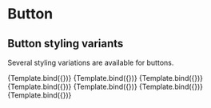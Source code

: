 

<Meta title="Components/Button/Styles" component={Button} />


# Button

## Button styling variants

Several styling variations are available for buttons.

<Canvas>
  <Story name="Default" args={{ children: 'Default' }}>
    {Template.bind({})}
  </Story>
  <Story name="Primary" args={{ variant: 'primary', children: 'Primary' }}>
    {Template.bind({})}
  </Story>
  <Story name="Danger" args={{ variant: 'danger', children: 'Danger' }}>
    {Template.bind({})}
  </Story>
  <Story name="Success" args={{ variant: 'success', children: 'Success' }}>
    {Template.bind({})}
  </Story>
  <Story name="Warning" args={{ variant: 'warning', children: 'Warning' }}>
    {Template.bind({})}
  </Story>
  <Story name="Info" args={{ variant: 'info', children: 'Info' }}>
    {Template.bind({})}
  </Story>
  <Story name="Link" args={{ variant: 'link', children: 'Link' }}>
    {Template.bind({})}
  </Story>
</Canvas>
